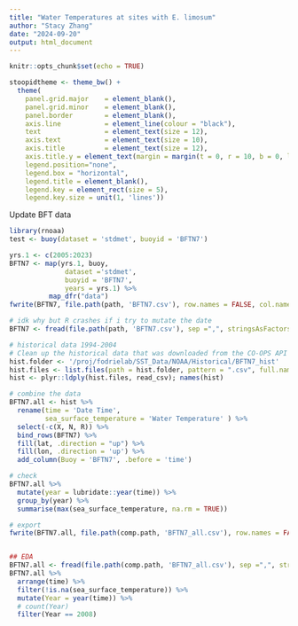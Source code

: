 ```yaml
---
title: "Water Temperatures at sites with E. limosum"
author: "Stacy Zhang"
date: "2024-09-20"
output: html_document
---
```



```r
knitr::opts_chunk$set(echo = TRUE)
```

```r
stoopidtheme <- theme_bw() + 
  theme(
    panel.grid.major 	= element_blank(),
    panel.grid.minor 	= element_blank(), 
    panel.border 		= element_blank(), 
    axis.line 			= element_line(colour = "black"), 
    text 				= element_text(size = 12),
    axis.text 			= element_text(size = 10),
    axis.title 			= element_text(size = 12),
    axis.title.y = element_text(margin = margin(t = 0, r = 10, b = 0, l = 0)),
    legend.position="none",
    legend.box = "horizontal",
    legend.title = element_blank(),
    legend.key = element_rect(size = 5),
    legend.key.size = unit(1, 'lines'))

```


Update BFT data
```R
library(rnoaa)
test <- buoy(dataset = 'stdmet', buoyid = 'BFTN7')

yrs.1 <- c(2005:2023)  
BFTN7 <- map(yrs.1, buoy, 
              dataset ='stdmet', 
              buoyid = 'BFTN7',
              years = yrs.1) %>%
          map_dfr("data")
fwrite(BFTN7, file.path(path, 'BFTN7.csv'), row.names = FALSE, col.names = TRUE, nThread = numCores)

# idk why but R crashes if i try to mutate the date
BFTN7 <- fread(file.path(path, 'BFTN7.csv'), sep =",", stringsAsFactors = F, nThread = numCores)

# historical data 1994-2004
# Clean up the historical data that was downloaded from the CO-OPS API server
hist.folder <- '/proj/fodrielab/SST_Data/NOAA/Historical/BFTN7_hist'
hist.files <- list.files(path = hist.folder, pattern = ".csv", full.names = TRUE); hist.files
hist <- plyr::ldply(hist.files, read_csv); names(hist) 

# combine the data
BFTN7.all <- hist %>%
  rename(time = 'Date Time',
         sea_surface_temperature = 'Water Temperature' ) %>%
  select(-c(X, N, R)) %>%
  bind_rows(BFTN7) %>%
  fill(lat, .direction = "up") %>%
  fill(lon, .direction = 'up') %>%
  add_column(Buoy = 'BFTN7', .before = 'time')

# check
BFTN7.all %>%
  mutate(year = lubridate::year(time)) %>%
  group_by(year) %>%
  summarise(max(sea_surface_temperature, na.rm = TRUE))

# export
fwrite(BFTN7.all, file.path(comp.path, 'BFTN7_all.csv'), row.names = FALSE, col.names = TRUE, nThread = numCores)


## EDA
BFTN7.all <- fread(file.path(comp.path, 'BFTN7_all.csv'), sep =",", stringsAsFactors = F, nThread = numCores)
BFTN7.all %>%
  arrange(time) %>%
  filter(!is.na(sea_surface_temperature)) %>%
  mutate(Year = year(time)) %>%
  # count(Year)
  filter(Year == 2008)


```




